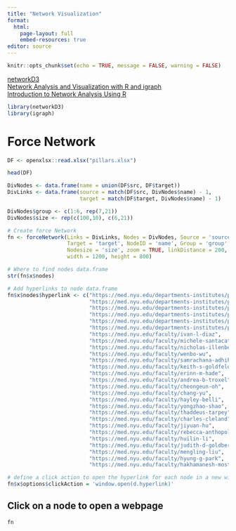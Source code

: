 ```yaml
---
title: "Network Visualization"
format:
  html:
    page-layout: full
    embed-resources: true
editor: source
---
```


```r
knitr::opts_chunk$set(echo = TRUE, message = FALSE, warning = FALSE)
```

[networkD3](https://christophergandrud.github.io/networkD3/)     
[Network Analysis and Visualization with R and igraph](https://kateto.net/netscix2016.html)       
[Introduction to Network Analysis Using R](https://yunranchen.github.io/intro-net-r/index.html)        

```r
library(networkD3)
library(igraph)
```

# Force Network

```r
DF <- openxlsx::read.xlsx("pillars.xlsx")

head(DF)

DivNodes <- data.frame(name = union(DF$src, DF$target))
DivLinks <- data.frame(source = match(DF$src, DivNodes$name) - 1, 
                       target = match(DF$target, DivNodes$name) - 1)

DivNodes$group <- c(1:6, rep(7,21))
DivNodes$size <- rep(c(100,10), c(6,21))

# Create force Network
fn <- forceNetwork(Links = DivLinks, Nodes = DivNodes, Source = 'source',
                   Target = 'target', NodeID = 'name', Group = 'group', 
                   Nodesize = 'size', zoom = TRUE, linkDistance = 200,
                   width = 1200, height = 800)

# Where to find nodes data.frame
str(fn$x$nodes)

# Add hyperlinks to node data.frame  
fn$x$nodes$hyperlink <- c("https://med.nyu.edu/departments-institutes/population-health/divisions-sections-centers/biostatistics/",
                          "https://med.nyu.edu/departments-institutes/population-health/divisions-sections-centers/biostatistics/",
                          "https://med.nyu.edu/departments-institutes/population-health/divisions-sections-centers/biostatistics/",
                          "https://med.nyu.edu/departments-institutes/population-health/divisions-sections-centers/biostatistics/",
                          "https://med.nyu.edu/departments-institutes/population-health/divisions-sections-centers/biostatistics/",
                          "https://med.nyu.edu/departments-institutes/population-health/divisions-sections-centers/biostatistics/",
                          "https://med.nyu.edu/faculty/ivan-l-diaz",
                          "https://med.nyu.edu/faculty/michele-santacatterina",
                          "https://med.nyu.edu/faculty/nicholas-illenberger",
                          "https://med.nyu.edu/faculty/wenbo-wu",
                          "https://med.nyu.edu/faculty/samrachana-adhikari",
                          "https://med.nyu.edu/faculty/keith-s-goldfeld",
                          "https://med.nyu.edu/faculty/erinn-m-hade",
                          "https://med.nyu.edu/faculty/andrea-b-troxel",
                          "https://med.nyu.edu/faculty/cheongeun-oh",
                          "https://med.nyu.edu/faculty/chang-yu",
                          "https://med.nyu.edu/faculty/hayley-belli",
                          "https://med.nyu.edu/faculty/yongzhao-shao",
                          "https://med.nyu.edu/faculty/thaddeus-tarpey",
                          "https://med.nyu.edu/faculty/charles-cleland",
                          "https://med.nyu.edu/faculty/jiyuan-hu",
                          "https://med.nyu.edu/faculty/rebecca-anthopolos",
                          "https://med.nyu.edu/faculty/huilin-li",
                          "https://med.nyu.edu/faculty/judith-d-goldberg",
                          "https://med.nyu.edu/faculty/mengling-liu",
                          "https://med.nyu.edu/faculty/hyung-g-park",
                          "https://med.nyu.edu/faculty/hakhamanesh-mostafavi")

# define a click action to open the hyperlink for each node in a new window
fn$x$options$clickAction = 'window.open(d.hyperlink)'
```

## Click on a node to open a webpage
```r
fn
```



